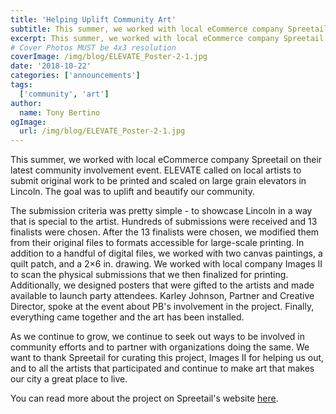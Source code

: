 ```yaml
---
title: 'Helping Uplift Community Art'
subtitle: This summer, we worked with local eCommerce company Spreetail on their latest community involvement event.
excerpt: This summer, we worked with local eCommerce company Spreetail on their latest community involvement event.
# Cover Photos MUST be 4x3 resolution
coverImage: /img/blog/ELEVATE_Poster-2-1.jpg
date: '2018-10-22'
categories: ['announcements']
tags:
  ['community', 'art']
author:
  name: Tony Bertino
ogImage:
  url: /img/blog/ELEVATE_Poster-2-1.jpg
---
```

This summer, we worked with local eCommerce company Spreetail on their latest community involvement event. ELEVATE called on local artists to submit original work to be printed and scaled on large grain elevators in Lincoln. The goal was to uplift and beautify our community.

The submission criteria was pretty simple - to showcase Lincoln in a way that is special to the artist. Hundreds of submissions were received and 13 finalists were chosen. After the 13 finalists were chosen, we modified them from their original files to formats accessible for large-scale printing. In addition to a handful of digital files, we worked with two canvas paintings, a quilt patch, and a 2×6 in. drawing. We worked with local company Images II to scan the physical submissions that we then finalized for printing. Additionally, we designed posters that were gifted to the artists and made available to launch party attendees. Karley Johnson, Partner and Creative Director, spoke at the event about PB's involvement in the project. Finally, everything came together and the art has been installed.

As we continue to grow, we continue to seek out ways to be involved in community efforts and to partner with organizations doing the same. We want to thank Spreetail for curating this project, Images II for helping us out, and to all the artists that participated and continue to make art that makes our city a great place to live.

You can read more about the project on Spreetail's website [here](https://www.wearespreetail.com/).